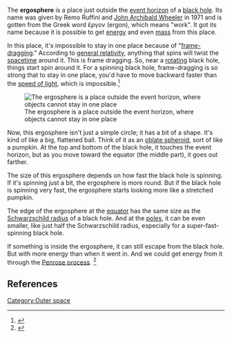 {{sections|date=September 2023}}
The '''ergosphere''' is a place just outside the [[event horizon]] of a [[black hole]]. Its name was given by Remo Ruffini and [[John Archibald Wheeler]] in 1971 and is gotten from the Greek word ἔργον (ergon), which means "work". It got its name because it is possible to get [[energy]] and even [[mass]] from this place.

In this place, it's impossible to stay in one place because of "[[frame-dragging]]." According to [[general relativity]], anything that spins will twist the [[spacetime]] around it. This is frame dragging. So, near a [[Rotation|rotating]] black hole, things start spin around it. For a spinning black hole, frame-dragging is so strong that to stay in one place, you'd have to move backward faster than the [[speed of light]], which is impossible.<ref>{{Cite book|title=Spacetime and geometry: an introduction to general relativity|last=Carroll|first=Sean M.|date=1973|publisher=Addison-Wesley|isbn=978-0-8053-8732-2|edition=Nachdr.|location=San Francisco Munich}}</ref>

[[File:Ergosphere_and_event_horizon_of_a_rotating_black_hole_(no_animation).gif|thumb|The ergosphere is a place outside the event horizon, where objects cannot stay in one place]]

Now, this ergosphere isn't just a simple circle; it has a bit of a shape. It's kind of like a big, flattened ball. Think of it as an [[oblate spheroid]], sort of like a pumpkin. At the top and bottom of the black hole, it touches the event horizon, but as you move toward the equator (the middle part), it goes out farther.

The size of this ergosphere depends on how fast the black hole is spinning. If it's spinning just a bit, the ergosphere is more round. But if the black hole is spinning very fast, the ergosphere starts looking more like a stretched pumpkin.

The edge of the ergosphere at the [[equator]] has the same size as the [[Schwarzschild radius]] of a black hole. And at the [[pole]]s, it can be even smaller, like just half the Schwarzschild radius, especially for a super-fast-spinning black hole.

If something is inside the ergosphere, it can still escape from the black hole. But with more energy than when it went in. And we could get energy from it through the [[Penrose process]]. <ref>{{cite web |url=http://physics.ucsd.edu/students/courses/winter2010/physics161/p161.26feb10.pdf |title=Physics 161: Black Holes: Lecture 22 |access-date=2011-10-19 |url-status=live |archive-url=https://web.archive.org/web/20120403010009/http://physics.ucsd.edu/students/courses/winter2010/physics161/p161.26feb10.pdf |archive-date=2012-04-03 |last=Griest |first=Kim |date=26 February 2010}}</ref>

==References==
{{Reflist}}

[[Category:Outer space]]


